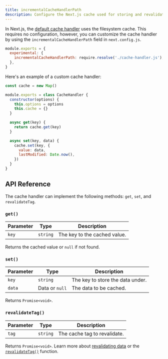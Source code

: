 ```yaml
---
title: incrementalCacheHandlerPath
description: Configure the Next.js cache used for storing and revalidating data.
---
```


In Next.js, the [default cache handler](/docs/app/building-your-application/data-fetching/caching) uses the filesystem cache. This requires no configuration, however, you can customize the cache handler by using the `incrementalCacheHandlerPath` field in `next.config.js`.

```js filename="next.config.js"
module.exports = {
  experimental: {
    incrementalCacheHandlerPath: require.resolve('./cache-handler.js'),
  },
}
```

Here's an example of a custom cache handler:

```js filename="cache-handler.js"
const cache = new Map()

module.exports = class CacheHandler {
  constructor(options) {
    this.options = options
    this.cache = {}
  }

  async get(key) {
    return cache.get(key)
  }

  async set(key, data) {
    cache.set(key, {
      value: data,
      lastModified: Date.now(),
    })
  }
}
```

## API Reference

The cache handler can implement the following methods: `get`, `set`, and `revalidateTag`.

### `get()`

| Parameter | Type     | Description                  |
| --------- | -------- | ---------------------------- |
| `key`     | `string` | The key to the cached value. |

Returns the cached value or `null` if not found.

### `set()`

| Parameter | Type           | Description                      |
| --------- | -------------- | -------------------------------- |
| `key`     | `string`       | The key to store the data under. |
| `data`    | Data or `null` | The data to be cached.           |

Returns `Promise<void>`.

### `revalidateTag()`

| Parameter | Type     | Description                  |
| --------- | -------- | ---------------------------- |
| `tag`     | `string` | The cache tag to revalidate. |

Returns `Promise<void>`. Learn more about [revalidating data](/docs/app/building-your-application/data-fetching/revalidating) or the [`revalidateTag()`](/docs/app/api-reference/functions/revalidateTag) function.
